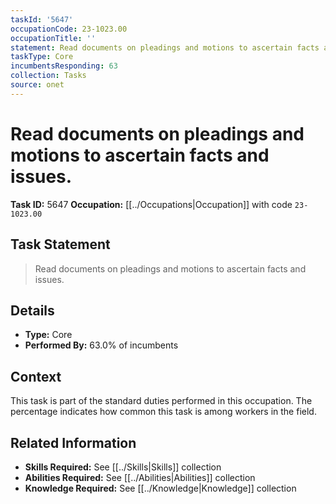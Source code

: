 ```yaml
---
taskId: '5647'
occupationCode: 23-1023.00
occupationTitle: ''
statement: Read documents on pleadings and motions to ascertain facts and issues.
taskType: Core
incumbentsResponding: 63
collection: Tasks
source: onet
---
```

# Read documents on pleadings and motions to ascertain facts and issues.

**Task ID:** 5647
**Occupation:** [[../Occupations|Occupation]] with code `23-1023.00`

## Task Statement

> Read documents on pleadings and motions to ascertain facts and issues.

## Details

- **Type:** Core
- **Performed By:** 63.0% of incumbents

## Context

This task is part of the standard duties performed in this occupation. The percentage indicates how common this task is among workers in the field.

## Related Information

- **Skills Required:** See [[../Skills|Skills]] collection
- **Abilities Required:** See [[../Abilities|Abilities]] collection
- **Knowledge Required:** See [[../Knowledge|Knowledge]] collection
